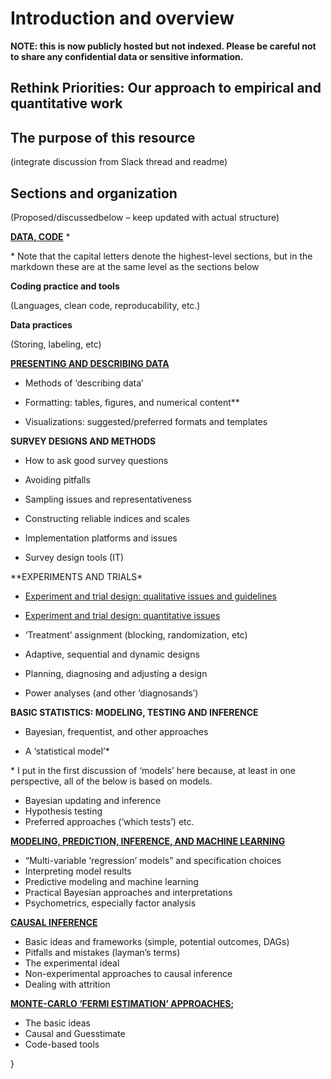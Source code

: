 # Introduction and overview

**NOTE: this is now publicly hosted but not indexed. Please be careful not to share any confidential data or sensitive information.**

## Rethink Priorities: Our approach to empirical and quantitative work

## The purpose of this resource

(integrate discussion from Slack thread and readme)

## Sections and organization {#outline_sections}
(Proposed/discussedbelow -- keep updated with actual structure)

**[DATA, CODE](#data)** \*

<div class="marginnote">

\* Note that the capital letters denote the highest-level sections, but in the markdown these are at the same level as the sections below
</div>

**Coding practice and tools**

(Languages, clean code, reproducability, etc.)

**Data practices** 

(Storing, labeling, etc)

**[PRESENTING AND DESCRIBING DATA](#present)**

- Methods of 'describing data'

- Formatting: tables, figures, and numerical content**

- Visualizations: suggested/preferred formats and templates
     

**SURVEY DESIGNS AND METHODS**

- How to ask good survey questions

- Avoiding pitfalls

- Sampling issues and representativeness

- Constructing reliable indices and scales

- Implementation platforms and issues

- Survey design tools (IT)

**EXPERIMENTS AND TRIALS*

- [Experiment and trial design: qualitative issues and guidelines](#expt-qual-imp)

- [Experiment and trial design: quantitative issues](#expt-quant)

- 'Treatment' assignment (blocking, randomization, etc)
- Adaptive, sequential and dynamic designs
- Planning, diagnosing and adjusting a design
- Power analyses (and other 'diagnosands')


**BASIC STATISTICS: MODELING, TESTING AND INFERENCE**

- Bayesian, frequentist, and other approaches

- A 'statistical model'\*

<div class="marginnote">
\* I put in the first discussion of 'models' here because, at least in one perspective, all of the below is based on models.
</div>

- Bayesian updating and inference
- Hypothesis testing
- Preferred approaches ('which tests') etc.

**[MODELING, PREDICTION, INFERENCE, AND MACHINE LEARNING](#modeling)**

- "Multi-variable 'regression' models" and specification choices
- Interpreting model results
- Predictive modeling and machine learning
- Practical Bayesian approaches and interpretations
- Psychometrics, especially factor analysis

**[CAUSAL INFERENCE](#causal)**

- Basic ideas and frameworks (simple, potential outcomes, DAGs)
- Pitfalls and mistakes (layman's terms)
- The experimental ideal
- Non-experimental approaches to causal inference
- Dealing with attrition

**[MONTE-CARLO 'FERMI ESTIMATION' APPROACHES](#fermi);**

- The basic ideas
- Causal and Guesstimate
- Code-based tools

}
